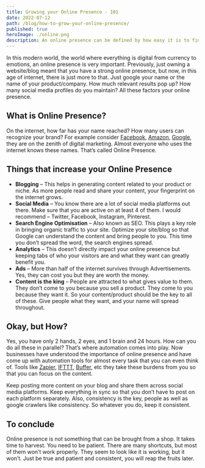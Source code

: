 ```yaml
---
title: Growing your Online Presence - 101
date: 2022-07-12
path: /blog/how-to-grow-your-online-presence/
published: true
heroImage: ./online.png
description: An online presence can be defined by how easy it is to find a brand or company online. Growing your online presence should be your key focus.
---
```


In this modern world, the world where everything is digital from currency to emotions, an online presence is very important. Previously, just owning a website/blog meant that you have a strong online presence, but now, in this age of internet, there is just more to that. Just google your name or the name of your product/company. How much relevant results pop up? How many social media profiles do you maintain? All these factors your online presence.

## What is Online Presence?
On the internet, how far has your name reached? How many users can recognize your brand? For example consider [Facebook](https://facebook.com), [Amazon](https://amazon.com), [Google](https://google.com), they are on the zenith of digital marketing. Almost everyone who uses the internet knows these names. That’s called Online Presence.

## Things that increase your Online Presence
- **Blogging** – This helps in generating content related to your product or niche. As more people read and share your content, your fingerprint on the internet grows.
- **Social Media** – You know there are a lot of social media platforms out there. Make sure that you are active on at least 4 of them. I would recommend – Twitter, Facebook, Instagram, Pinterest.
- **Search Engine Optimisation** – Also known as SEO. This plays a key role in bringing organic traffic to your site. Optimize your site/blog so that Google can understand the content and bring people to you. This time you don’t spread the word, the search engines spread.
- **Analytics** – This doesn’t directly impact your online presence but keeping tabs of who your visitors are and what they want can greatly benefit you.
- **Ads** – More than half of the internet survives through Advertisements. Yes, they can cost you but they are worth the money.
- **Content is the king** – People are attracted to what gives value to them. They don’t come to you because you sell a product. They come to you because they want it. So your content/product should be the key to all of these. Give people what they want, and your name will spread throughout.

## Okay, but How?
Yes, you have only 2 hands, 2 eyes, and 1 brain and 24 hours. How can you do all these in parallel? That’s where automation comes into play. Now businesses have understood the importance of online presence and have come up with automation tools for almost every task that you can even think of. Tools like [Zapier](https://zapier.com), [IFTTT](https://ifttt.com/), [Buffer](https://buffer.com), etc they take these burdens from you so that you can focus on the content.

Keep posting more content on your blog and share them across social media platforms. Keep everything in sync so that you don’t have to post on each platform separately. Also, consistency is the key, people as well as google crawlers like consistency. So whatever you do, keep it consistent.

## To conclude
Online presence is not something that can be brought from a shop. It takes time to harvest. You need to be patient. There are many shortcuts, but most of them won’t work properly. They seem to look like it is working, but it won’t. Just be true and patient and consistent, you will reap the fruits later.
